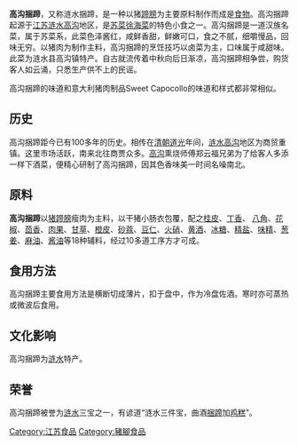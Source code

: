 {{unreferenced|time=2015-07-19T09:42:28+00:00}}
'''高沟捆蹄'''，又称涟水捆蹄，是一种以猪[[蹄膀|蹄膀]]为主要原料制作而成是[[食物|食物]]。高沟捆蹄起源于[[江苏|江苏]][[涟水|涟水]][[高沟|高沟]]地区，是[[苏菜|苏菜]][[徐海菜|徐海菜]]的特色小食之一。高沟捆蹄是一道汉族名菜，属于苏菜系，此菜色泽酱红，咸鲜香甜，鲜嫩可口，食之不腻，细嚼慢品，回味无穷。以猪肉为制作主料，高沟捆蹄的烹饪技巧以卤菜为主，口味属于咸甜味。此菜为涟水县高沟镇特产。自古就流传着中秋向后日渐凉，高沟捆蹄相争尝，购货客人如云涌，只悉生产供不上的民谣。

高沟捆蹄的味道和意大利猪肉制品Sweet Capocollo的味道和样式都非常相似。

== 历史 ==
高沟捆蹄距今已有100多年的历史。相传在[[清朝|清朝]][[道光|道光]]年间，[[涟水|涟水]][[高沟|高沟]]地区为商贸重镇。这里市场活跃，南来北往商贾众多。[[高沟|高沟]]熏烧师傅郑云福兄弟为了给客人多添一样下酒菜，便精心研制了高沟捆蹄，因其色香味美一时间名噪南北。
== 原料 ==
'''高沟捆蹄'''以[[猪|猪]][[蹄膀|蹄膀]]瘦肉为主料，以干猪小肠衣包覆，配之[[桂皮|桂皮]]、[[丁香|丁香]]、 [[八角|八角]]、[[花椒|花椒]]、[[茴香|茴香]]、[[肉果|肉果]]、[[甘草|甘草]]、[[橙皮|橙皮]]、[[砂蔻|砂蔻]]、[[豆仁|豆仁]]、[[火硝|火硝]]、[[黄酒|黄酒]]、[[冰糖|冰糖]]、[[精盐|精盐]]、[[味精|味精]]、[[葱姜|葱姜]]、[[麻油|麻油]]、[[酱油|酱油]]等18种辅料，经过10多道工序方才可成。  

== 食用方法 ==
高沟捆蹄主要食用方法是横断切成薄片，扣于盘中，作为冷盘佐酒。寒时亦可蒸热或微波后食用。

== 文化影响 ==
高沟捆蹄为[[涟水|涟水]]特产。

== 荣誉 ==
高沟捆蹄被誉为[[涟水|涟水]]三宝之一，有谚道“涟水三件宝，曲酒[[捆蹄|捆蹄]]加[[鸡糕|鸡糕]]”。

{{食物小作品}}

[[Category:江苏食品|Category:江苏食品]]
[[Category:豬腳食品|Category:豬腳食品]]